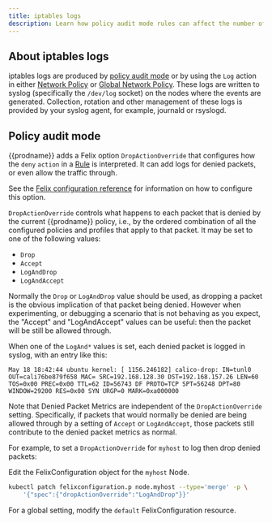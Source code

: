 ```yaml
---
title: iptables logs
description: Learn how policy audit mode rules can affect the number of iptable logs.
---
```


## About iptables logs

iptables logs are produced by [policy audit mode](#policy-audit-mode) or by using the `Log` action in either
[Network Policy](../reference/resources/networkpolicy.mdx) or [Global Network Policy](../reference/resources/globalnetworkpolicy.mdx).
These logs are written to syslog (specifically the `/dev/log` socket) on the nodes where the events are generated.
Collection, rotation and other management of these logs is provided by your syslog agent, for example, journald or rsyslogd.

## Policy audit mode

{{prodname}} adds a Felix option `DropActionOverride` that configures how the
`deny` `action` in a [Rule](../reference/resources/networkpolicy.mdx#rule) is interpreted.
It can add logs for denied packets, or even allow the traffic through.

See the
[Felix configuration reference](../reference/felix/configuration.mdx#{{prodnamedash}}-specific-configuration) for
information on how to configure this option.

`DropActionOverride` controls what happens to each packet that is denied by
the current {{prodname}} policy, i.e., by the ordered combination of all the
configured policies and profiles that apply to that packet. It may be
set to one of the following values:

- `Drop`
- `Accept`
- `LogAndDrop`
- `LogAndAccept`

Normally the `Drop` or `LogAndDrop` value should be used, as dropping a
packet is the obvious implication of that packet being denied. However when
experimenting, or debugging a scenario that is not behaving as you expect, the
"Accept" and "LogAndAccept" values can be useful: then the packet will be
still be allowed through.

When one of the `LogAnd*` values is set, each denied packet is logged in
syslog, with an entry like this:

```
May 18 18:42:44 ubuntu kernel: [ 1156.246182] calico-drop: IN=tunl0 OUT=cali76be879f658 MAC= SRC=192.168.128.30 DST=192.168.157.26 LEN=60 TOS=0x00 PREC=0x00 TTL=62 ID=56743 DF PROTO=TCP SPT=56248 DPT=80 WINDOW=29200 RES=0x00 SYN URGP=0 MARK=0xa000000
```

Note that Denied Packet Metrics are independent of the `DropActionOverride`
setting. Specifically, if packets that would normally be denied are being
allowed through by a setting of `Accept` or `LogAndAccept`, those packets
still contribute to the denied packet metrics as normal.

For example, to set a `DropActionOverride` for `myhost` to log then drop denied packets:

Edit the FelixConfiguration object for the `myhost` Node.

```bash
kubectl patch felixconfiguration.p node.myhost --type='merge' -p \
    '{"spec":{"dropActionOverride":"LogAndDrop"}}'
```

For a global setting, modify the `default` FelixConfiguration resource.
